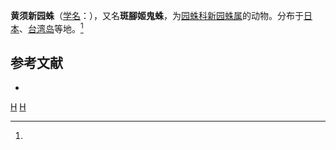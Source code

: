 {{Speciesbox
| taxon = Neoscona maculaticeps
| binomial_authority = (L. Koch, 1871)<ref name='id13702'>{{cite web| url =http://www.bioinfo.cn/db05/BjdwSpecies.php?action=view&id=13702| title =黄须新园蛛| work =《中国动物物种编目数据库》| publisher =中国科学院微生物研究所| author =中国科学院动物研究所| accessdate =2009-04-28| deadurl =yes| archiveurl =https://web.archive.org/web/20160305001523/http://www.bioinfo.cn/db05/BjdwSpecies.php?action=view&id=13702| archivedate =2016-03-05}}</ref>
}}

'''黄须新园蛛'''（[[学名|学名]]：{{lang|la|''Neoscona maculaticeps''}}），又名'''斑腳姬鬼蛛'''，为[[园蛛科|园蛛科]][[新园蛛属|新园蛛属]]的动物。分布于[[日本|日本]]、[[台湾岛|台湾岛]]等地。<ref name='id13702'/>

== 参考文献 ==
{{reflist}}
* {{TaiBNET| zh=斑腳姬鬼蛛 | id=312496 | binomial=Neoscona maculaticeps | authority=L. Koch, 1871 | var= | accessdate=2013-01-24}}
{{taxonbar}}
[[Category:_1871年描述的动物|H]]
[[Category:新园蛛属|H]]